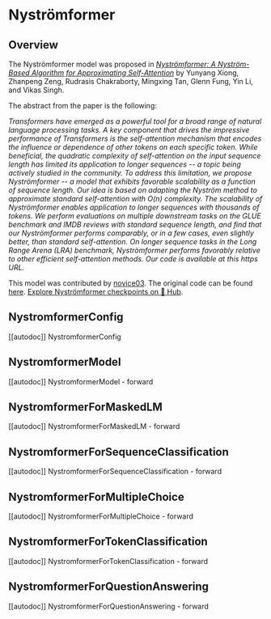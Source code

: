 <!--Copyright 2022 The HuggingFace Team. All rights reserved.

Licensed under the Apache License, Version 2.0 (the "License"); you may not use this file except in compliance with
the License. You may obtain a copy of the License at

http://www.apache.org/licenses/LICENSE-2.0

Unless required by applicable law or agreed to in writing, software distributed under the License is distributed on
an "AS IS" BASIS, WITHOUT WARRANTIES OR CONDITIONS OF ANY KIND, either express or implied. See the License for the
specific language governing permissions and limitations under the License.
-->

# Nyströmformer

## Overview

The Nyströmformer model was proposed in [*Nyströmformer: A Nyström-Based Algorithm for Approximating Self-Attention*](https://arxiv.org/abs/2102.03902) by Yunyang Xiong, Zhanpeng Zeng, Rudrasis Chakraborty, Mingxing Tan, Glenn
Fung, Yin Li, and Vikas Singh.

The abstract from the paper is the following:

*Transformers have emerged as a powerful tool for a broad range of natural language processing tasks. A key component
that drives the impressive performance of Transformers is the self-attention mechanism that encodes the influence or
dependence of other tokens on each specific token. While beneficial, the quadratic complexity of self-attention on the
input sequence length has limited its application to longer sequences -- a topic being actively studied in the
community. To address this limitation, we propose Nyströmformer -- a model that exhibits favorable scalability as a
function of sequence length. Our idea is based on adapting the Nyström method to approximate standard self-attention
with O(n) complexity. The scalability of Nyströmformer enables application to longer sequences with thousands of
tokens. We perform evaluations on multiple downstream tasks on the GLUE benchmark and IMDB reviews with standard
sequence length, and find that our Nyströmformer performs comparably, or in a few cases, even slightly better, than
standard self-attention. On longer sequence tasks in the Long Range Arena (LRA) benchmark, Nyströmformer performs
favorably relative to other efficient self-attention methods. Our code is available at this https URL.*

This model was contributed by [novice03](https://huggingface.co/novice03). The original code can be found [here](https://github.com/mlpen/Nystromformer).
[Explore Nyströmformer checkpoints on 🤗 Hub](https://huggingface.co/models?sort=downloads&search=Nystromformer).

## NystromformerConfig

[[autodoc]] NystromformerConfig

## NystromformerModel

[[autodoc]] NystromformerModel
    - forward

## NystromformerForMaskedLM

[[autodoc]] NystromformerForMaskedLM
    - forward

## NystromformerForSequenceClassification

[[autodoc]] NystromformerForSequenceClassification
    - forward

## NystromformerForMultipleChoice

[[autodoc]] NystromformerForMultipleChoice
    - forward

## NystromformerForTokenClassification

[[autodoc]] NystromformerForTokenClassification
    - forward

## NystromformerForQuestionAnswering

[[autodoc]] NystromformerForQuestionAnswering
    - forward
